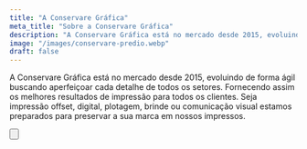 ```yaml
---
title: "A Conservare Gráfica"
meta_title: "Sobre a Conservare Gráfica"
description: "A Conservare Gráfica está no mercado desde 2015, evoluindo de forma ágil buscando aperfeiçoar cada detalhe de todos os setores."
image: "/images/conservare-predio.webp"
draft: false
---
```


A Conservare Gráfica está no mercado desde 2015, evoluindo de forma ágil buscando aperfeiçoar cada detalhe de todos os setores. Fornecendo assim os melhores resultados de impressão para todos os clientes. Seja impressão offset, digital, plotagem, brinde ou comunicação visual estamos preparados para preservar a sua marca em nossos impressos.

<Button
  label="Ver localização"
  link="https://goo.gl/maps/ZHGGhF6r8XpzDTiU7"
  style="solid"
/>
